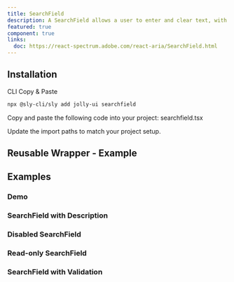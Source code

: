 ```yaml
---
title: SearchField
description: A SearchField allows a user to enter and clear text, with an optional icon to trigger the search.
featured: true
component: true
links:
  doc: https://react-spectrum.adobe.com/react-aria/SearchField.html
---
```


<ComponentPreview name="searchfield-demo" />

## Installation

<Tabs defaultValue="cli">

<TabsList>
  <TabsTrigger value="cli">CLI</TabsTrigger>
  <TabsTrigger value="manual">Copy & Paste</TabsTrigger>
</TabsList>

<TabsContent value="cli">

```bash
npx @sly-cli/sly add jolly-ui searchfield
```

</TabsContent>

<TabsContent value="manual">

<Steps>

<Step>
  Copy and paste the following code into your project: searchfield.tsx
</Step>

<ComponentSource name="searchfield" />

<Step>Update the import paths to match your project setup.</Step>

</Steps>

</TabsContent>

</Tabs>

## Reusable Wrapper - Example

<ComponentPreview name="searchfield-reusable" />

## Examples

### Demo

<ComponentPreview name="searchfield-demo" />

### SearchField with Description

<ComponentPreview name="searchfield-description" />

### Disabled SearchField

<ComponentPreview name="searchfield-disabled" />

### Read-only SearchField

<ComponentPreview name="searchfield-readonly" />

### SearchField with Validation

<ComponentPreview name="searchfield-validation" />
